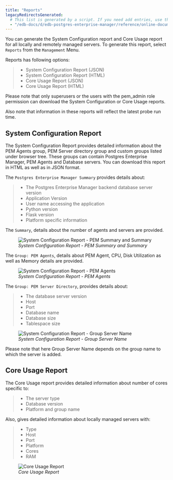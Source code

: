 ```yaml
---
title: "Reports"
legacyRedirectsGenerated:
  # This list is generated by a script. If you need add entries, use the `legacyRedirects` key.
  - "/edb-docs/d/edb-postgres-enterprise-manager/reference/online-documentation/8.0/reports.html"
---
```


<div id="reports" class="registered_link"></div>

You can generate the System Configuration report and Core Usage report for all locally and remotely managed servers. To generate this report, select `Reports` from the `Management` Menu.

Reports has following options:

> -   System Configuration Report (JSON)
> -   System Configuration Report (HTML)
> -   Core Usage Report (JSON)
> -   Core Usage Report (HTML)

Please note that only superusers or the users with the pem_admin role permission can download the System Configuration or Core Usage reports.

Also note that information in these reports will reflect the latest probe run time.

## System Configuration Report

The System Configuration Report provides detailed information about the PEM Agents group, PEM Server directory group and custom groups listed under browser tree. These groups can contain Postgres Enterprise Manager, PEM Agents and Database servers. You can download this report in HTML as well as in JSON format.

The `Postgres Enterprise Manager Summary` provides details about:

> -   The Postgres Enterprise Manager backend database server version
> -   Application Version
> -   User name accessing the application
> -   Python version
> -   Flask version
> -   Platform specific information

The `Summary`, details about the number of agents and servers are provided.

<figure><img src="../images/system_configuration_report_pem_summary_and_summary.png" class="align-center" alt="System Configuration Report - PEM Summary and Summary" /><figcaption aria-hidden="true"><em>System Configuration Report - PEM Summary and Summary</em></figcaption></figure>

The `Group: PEM Agents`, details about PEM Agent, CPU, Disk Utilization as well as Memory details are provided.

<figure><img src="../images/system_configuration_report_pem_agents.png" class="align-center" alt="System Configuration Report - PEM Agents" /><figcaption aria-hidden="true"><em>System Configuration Report - PEM Agents</em></figcaption></figure>

The `Group: PEM Server Directory`, provides details about:

> -   The database server version
> -   Host
> -   Port
> -   Database name
> -   Database size
> -   Tablespace size

<figure><img src="../images/system_configuration_report_pem_server_directory.png" class="align-center" alt="System Configuration Report - Group Server Name" /><figcaption aria-hidden="true"><em>System Configuration Report - Group Server Name</em></figcaption></figure>

Please note that here Group Server Name depends on the group name to which the server is added.

## Core Usage Report

The Core Usage report provides detailed information about number of cores specific to:

> -   The server type
> -   Database version
> -   Platform and group name

Also, gives detailed information about locally managed servers with:

> -   Type
> -   Host
> -   Port
> -   Platform
> -   Cores
> -   RAM

<figure><img src="../images/core_usage_report.png" class="align-center" alt="Core Usage Report" /><figcaption aria-hidden="true"><em>Core Usage Report</em></figcaption></figure>
